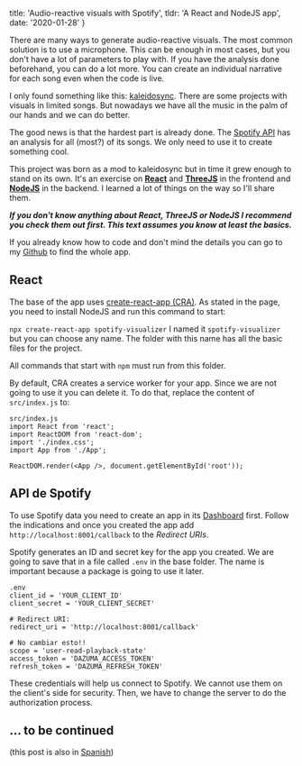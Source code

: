   title: 'Audio-reactive visuals with Spotify',
  tldr: 'A React and NodeJS app',
  date: '2020-01-28'
}

There are many ways to generate audio-reactive visuals. The most common solution is to use a microphone. This can be enough in most cases, but you don't have a lot of parameters to play with. If you have the analysis done beforehand, you can do a lot more. You can create an individual narrative for each song even when the code is live.

I only found something like this: [kaleidosync](https://www.kaleidosync.com/). There are some projects with visuals in limited songs. But nowadays we have all the music in the palm of our hands and we can do better.

The good news is that the hardest part is already done. The [Spotify API](https://developer.spotify.com/documentation/web-api/reference/) has an analysis for all (most?) of its songs. We only need to use it to create something cool.

This project was born as a mod to kaleidosync but in time it grew enough to stand on its own. It's an exercise on **[React](https://reactjs.org/)** and **[ThreeJS](https://threejs.org/)** in the frontend and **[NodeJS](https://nodejs.org/en/download/)** in the backend. I learned a lot of things on the way so I'll share them.


**_If you don't know anything about React, ThreeJS or NodeJS I recommend you check them out first. This text assumes you know at least the basics._**

If you already know how to code and don't mind the details you can go to my [Github](https://github.com/dariozubi/spotify-visualizer) to find the whole app.

## React

The base of the app uses [create-react-app (CRA)](https://github.com/facebook/create-react-app). As stated in the page, you need to install NodeJS and run this command to start:

`
npx create-react-app spotify-visualizer
`
I named it `spotify-visualizer` but you can choose any name. The folder with this name has all the basic files for the project. 

All commands that start with `npm` must run from this folder.

By default, CRA creates a service worker for your app. Since we are not going to use it you can delete it. To do that, replace the content of `src/index.js` to:

```
src/index.js
import React from 'react';
import ReactDOM from 'react-dom';
import './index.css';
import App from './App';

ReactDOM.render(<App />, document.getElementById('root'));
```

## API de Spotify

To use Spotify data you need to create an app in its [Dashboard](https://developer.spotify.com/dashboard/) first. Follow the indications and once you created the app add `http://localhost:8001/callback` to the _Redirect URIs_. 

Spotify generates an ID and secret key for the app you created. We are going to save that in a file called `.env` in the base folder. The name is important because a package is going to use it later.

```
.env
client_id = 'YOUR_CLIENT_ID'
client_secret = 'YOUR_CLIENT_SECRET'

# Redirect URI:
redirect_uri = 'http://localhost:8001/callback'

# No cambiar esto!!
scope = 'user-read-playback-state'
access_token = 'DAZUMA_ACCESS_TOKEN'
refresh_token = 'DAZUMA_REFRESH_TOKEN'
```

These credentials will help us connect to Spotify. We cannot use them on the client's side for security. Then, we have to change the server to do the authorization process.

## ... to be continued 

(this post is also in [Spanish](/blog/visuales-audioreactivos-con-musica-de-spotify))